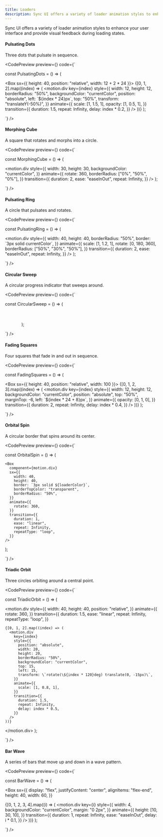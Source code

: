 ```yaml
---
title: Loaders
description: Sync UI offers a variety of loader animation styles to enhance your user interface.
---
```


Sync UI offers a variety of loader animation styles to enhance your user interface and provide visual feedback during loading states.

#### Pulsating Dots

Three dots that pulsate in sequence.

<CodePreview
  preview={<LoaderVariants variant="pulsatingDots" />}
  code={`

const PulsatingDots = () => (

  <Box sx={{ height: 40, position: "relative", width: 12 + 2 * 24 }}>
    {[0, 1, 2].map((index) => (
      <motion.div
        key={index}
        style={{
          width: 12,
          height: 12,
          borderRadius: "50%",
          backgroundColor: "currentColor",
          position: "absolute",
          left: \`\${index * 24}px\`,
          top: "50%",
          transform: "translateY(-50%)",
        }}
        animate={{
          scale: [1, 1.5, 1],
          opacity: [1, 0.5, 1],
        }}
        transition={{
          duration: 1.5,
          repeat: Infinity,
          delay: index * 0.2,
        }}
      />
    ))}
  </Box>
);

`}
/>

#### Morphing Cube

A square that rotates and morphs into a circle.

<CodePreview
  preview={<LoaderVariants variant="morphingCube" />}
  code={`

const MorphingCube = () => (

<motion.div
  style={{
    width: 30,
    height: 30,
    backgroundColor: "currentColor",
  }}
  animate={{
    rotate: 360,
    borderRadius: ["0%", "50%", "0%"],
  }}
  transition={{
    duration: 2,
    ease: "easeInOut",
    repeat: Infinity,
  }}
/>
);

`}
/>

#### Pulsating Ring

A circle that pulsates and rotates.

<CodePreview
  preview={<LoaderVariants variant="pulsatingRing" />}
  code={`

const PulsatingRing = () => (

  <motion.div
    style={{
      width: 40,
      height: 40,
      borderRadius: "50%",
      border: \`3px solid currentColor\`,
    }}
    animate={{
      scale: [1, 1.2, 1],
      rotate: [0, 180, 360],
      borderRadius: ["50%", "30%", "50%"],
    }}
    transition={{
      duration: 2,
      ease: "easeInOut",
      repeat: Infinity,
    }}
  />
);

`}
/>

#### Circular Sweep

A circular progress indicator that sweeps around.

<CodePreview
  preview={<LoaderVariants variant="circularSweep" />}
  code={`

const CircularSweep = () => (

<svg width="50" height="50" viewBox="0 0 50 50">
  <motion.circle
    cx="25"
    cy="25"
    r="20"
    stroke="currentColor"
    strokeWidth="4"
    fill="transparent"
    strokeDasharray="126"
    strokeDashoffset="126"
    animate={{
      strokeDashoffset: [126, 0],
    }}
    transition={{
      duration: 2,
      ease: "easeInOut",
      repeat: Infinity,
    }}
  />
</svg>
);

`}
/>

#### Fading Squares

Four squares that fade in and out in sequence.

<CodePreview
  preview={<LoaderVariants variant="fadingSquares" />}
  code={`

const FadingSquares = () => (

  <Box sx={{ height: 40, position: "relative", width: 100 }}>
    {[0, 1, 2, 3].map((index) => (
      <motion.div
        key={index}
        style={{
          width: 12,
          height: 12,
          backgroundColor: "currentColor",
          position: "absolute",
          top: "50%",
          marginTop: -6,
          left: \`\${index * 24 + 8}px\`,
        }}
        animate={{
          opacity: [0, 1, 0],
        }}
        transition={{
          duration: 2,
          repeat: Infinity,
          delay: index * 0.4,
        }}
      />
    ))}
  </Box>
);

`}
/>

#### Orbital Spin

A circular border that spins around its center.

<CodePreview
  preview={<LoaderVariants variant="orbitalSpin" />}
  code={`

const OrbitalSpin = () => (

    <Box
      component={motion.div}
      sx={{
        width: 40,
        height: 40,
        border: `3px solid ${loaderColor}`,
        borderTopColor: "transparent",
        borderRadius: "50%",
      }}
      animate={{
        rotate: 360,
      }}
      transition={{
        duration: 1,
        ease: "linear",
        repeat: Infinity,
        repeatType: "loop",
      }}
    />
);

`}
/>

#### Triadic Orbit

Three circles orbiting around a central point.

<CodePreview
  preview={<LoaderVariants variant="triadicOrbit" />}
  code={`

const TriadicOrbit = () => (

  <motion.div
    style={{
      width: 40,
      height: 40,
      position: "relative",
    }}
    animate={{
      rotate: 360,
    }}
    transition={{
      duration: 1.5,
      ease: "linear",
      repeat: Infinity,
      repeatType: "loop",
    }}
  >
    {[0, 1, 2].map((index) => (
      <motion.div
        key={index}
        style={{
          position: "absolute",
          width: 20,
          height: 20,
          borderRadius: "50%",
          backgroundColor: "currentColor",
          top: 15,
          left: 15,
          transform: \`rotate(\${index * 120}deg) translate(0, -15px)\`,
        }}
        animate={{
          scale: [1, 0.8, 1],
        }}
        transition={{
          duration: 1.5,
          repeat: Infinity,
          delay: index * 0.5,
        }}
      />
    ))}
  </motion.div>
);

`}
/>

#### Bar Wave

A series of bars that move up and down in a wave pattern.

<CodePreview
  preview={<LoaderVariants variant="barWave" />}
  code={`

const BarWave = () => (

<Box
  sx={{
    display: "flex",
    justifyContent: "center",
    alignItems: "flex-end",
    height: 40,
    width: 60,
  }}
>
  {[0, 1, 2, 3, 4].map((i) => (
    <motion.div
      key={i}
      style={{
        width: 4,
        backgroundColor: "currentColor",
        margin: "0 2px",
      }}
      animate={{
        height: [10, 30, 10],
      }}
      transition={{
        duration: 1,
        repeat: Infinity,
        ease: "easeInOut",
        delay: i * 0.1,
      }}
    />
  ))}
</Box>
);

`}
/>

